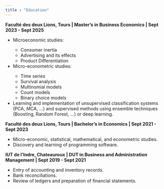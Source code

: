 ```yaml
---
title : "Education"
---
```


<span class="text-primary-emphasis">**Faculté des deux Lions, Tours | Master's in Business Economics | Sept 2023 - Sept 2025**</span>

<div>
  <ul class="text-primary-emphasis">
    <li>Microeconomic studies:</li>
    <ul>
      <li>Consumer inertia</li>
      <li>Advertising and its effects</li>
      <li>Product Differentiation</li>
    </ul>
    <li>Micro-econometric studies:</li>
    <ul>
      <li>Time series</li>
      <li>Survival analysis</li>
      <li>Multinomial models</li>
      <li>Count models</li>
      <li>Binary choice models</li>
    </ul>
    <li>Learning and implementation of unsupervised classification systems (PCA, MCA, ...) and supervised methods using ensemble techniques (Boosting, Random Forest, ...) or deep learning.</li>
  </ul>
</div>

<span class="text-primary-emphasis">**Faculté des deux Lions, Tours | Bachelor's in Economics | Sept 2021 - Sept 2023**</span>

<div>
  <ul class="text-primary-emphasis">
    <li>Micro-economic, statistical, mathematical, and econometric studies.</li>
    <li>Discovery and learning of programming software.</li>
  </ul>
</div>

<span class="text-primary-emphasis">**IUT de l'Indre, Chateauroux | DUT in Business and Administration Management | Sept 2019 - Sept 2021**</span>

<div>
  <ul class="text-primary-emphasis">
    <li>Entry of accounting and inventory records.</li>
    <li>Bank reconciliations.</li>
    <li>Review of ledgers and preparation of financial statements.</li>
  </ul>
</div>